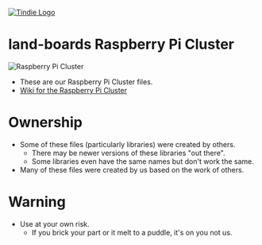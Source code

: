 <a href="https://www.tindie.com/stores/land_boards/"><img src="http://land-boards.com/blwiki/images/5/51/Tindie-mediums.png" alt="Tindie Logo"></img></a>

= land-boards Raspberry Pi Cluster =

<img src="http://land-boards.com/blwiki/images/0/0c/Pi-Cluster-P1010345-720px.jpg" alt="Raspberry Pi Cluster"></img>

* These are our Raspberry Pi Cluster files.
* [http://land-boards.com/blwiki/index.php?title=PiCluster Wiki for the Raspberry Pi Cluster]


= Ownership =

* Some of these files (particularly libraries) were created by others.
** There may be newer versions of these libraries "out there".
** Some libraries even have the same names but don't work the same.
* Many of these files were created by us based on the work of others.

= Warning =

* Use at your own risk.
** If you brick your part or it melt to a puddle, it's on you not us.
